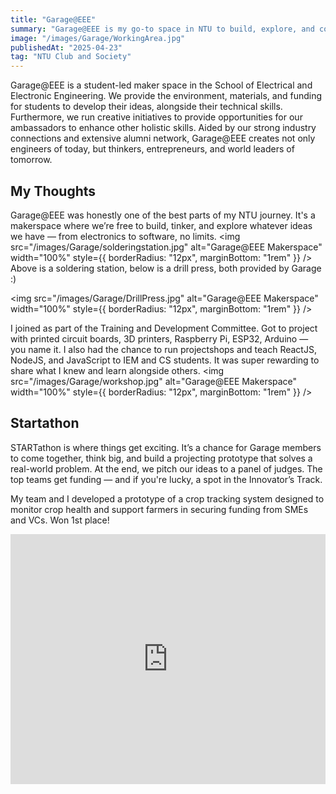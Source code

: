 ```yaml
---
title: "Garage@EEE"
summary: "Garage@EEE is my go-to space in NTU to build, explore, and connect with other hands-on, like-minded people—right in the heart of the EEE block."
image: "/images/Garage/WorkingArea.jpg"
publishedAt: "2025-04-23"
tag: "NTU Club and Society"
---
```


Garage@EEE is a student-led maker space in the School of Electrical and Electronic Engineering. We provide the environment, materials, and funding for students to develop their ideas, alongside their technical skills. Furthermore, we run creative initiatives to provide opportunities for our ambassadors to enhance other holistic skills. Aided by our strong industry connections and extensive alumni network, Garage@EEE creates not only engineers of today, but thinkers, entrepreneurs, and world leaders of tomorrow. 

## My Thoughts
Garage@EEE was honestly one of the best parts of my NTU journey. It's a makerspace where we’re free to build, tinker, and explore whatever ideas we have — from electronics to software, no limits.
<img src="/images/Garage/solderingstation.jpg" alt="Garage@EEE Makerspace" width="100%" style={{ borderRadius: "12px", marginBottom: "1rem" }} />
Above is a soldering station, below is a drill press, both provided by Garage :)


<img src="/images/Garage/DrillPress.jpg" alt="Garage@EEE Makerspace" width="100%" style={{ borderRadius: "12px", marginBottom: "1rem" }} />

I joined as part of the Training and Development Committee. Got to project with printed circuit boards, 3D printers, Raspberry Pi, ESP32, Arduino — you name it. I also had the chance to run projectshops and teach ReactJS, NodeJS, and JavaScript to IEM and CS students. It was super rewarding to share what I knew and learn alongside others.
<img src="/images/Garage/workshop.jpg" alt="Garage@EEE Makerspace" width="100%" style={{ borderRadius: "12px", marginBottom: "1rem" }} />


## Startathon
STARTathon is where things get exciting. It’s a chance for Garage members to come together, think big, and build a projecting prototype that solves a real-world problem. At the end, we pitch our ideas to a panel of judges. The top teams get funding — and if you're lucky, a spot in the Innovator’s Track.

My team and I developed a prototype of a crop tracking system designed to monitor crop health and support farmers in securing funding from SMEs and VCs. Won 1st place!

<iframe 
  width="100%" 
  height="400" 
  src="https://www.youtube.com/embed/vyypOFwASpo" 
  title="YouTube video player" 
  frameBorder="0" 
  allow="accelerometer; autoplay; clipboard-write; encrypted-media; gyroscope; picture-in-picture" 
  allowFullScreen
  style={{ borderRadius: "12px", marginBottom: "1rem" }}
/>

The system was built using an ESP32 microcontroller integrated with light (lux), soil moisture, and temperature sensors, with data stored and synced via Firebase. The frontend interface was developed entirely using JavaScript and React.
<iframe 
  width="100%" 
  height="400" 
  src="https://www.youtube.com/embed/sDrWr3esvfM" 
  title="YouTube video player" 
  frameBorder="0" 
  allow="accelerometer; autoplay; clipboard-write; encrypted-media; gyroscope; picture-in-picture" 
  allowFullScreen
  style={{ borderRadius: "12px", marginBottom: "1rem" }}
/>

## Escendo
Escendo is another flagship event, focused more on design thinking and innovation within a specific theme. Participants form teams, build prototypes, and pitch to judges. It's a great opportunity to pick up technical and creative skills, and also connect with people from the industry. Real hands-on, real impactful.
